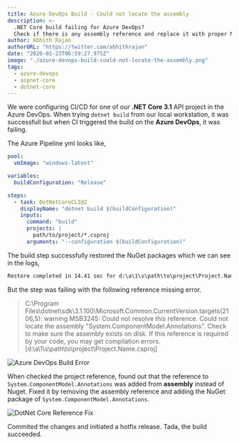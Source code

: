 ```yaml
---
title: Azure DevOps Build - Could not locate the assembly
description: >-
  .NET Core build failing for Azure DevOps? 
  Check if there is any assembly reference and replace it with proper NuGet package.
author: Abhith Rajan
authorURL: "https://twitter.com/abhithrajan"
date: "2020-01-23T06:59:27.975Z"
image: "./azure-devops-build-could-not-locate-the-assembly.png"
tags:
  - azure-devops
  - aspnet-core
  - dotnet-core
---
```


We were configuring CI/CD for one of our **.NET Core 3.1** API project in the Azure DevOps. When trying `dotnet build` from our local workstation, it was successfull but when CI triggered the build on the **Azure DevOps**, it was failing.

The Azure Pipeline yml looks like,

```yml
pool:
  vmImage: "windows-latest"

variables:
  buildConfiguration: "Release"

steps:
  - task: DotNetCoreCLI@2
    displayName: "dotnet build $(buildConfiguration)"
    inputs:
      command: "build"
      projects: |
        path/to/project/*.csproj
      arguments: "--configuration $(buildConfiguration)"
```

The build step successfully restored the NuGet packages which we can see in the logs,

```txt
Restore completed in 14.41 sec for d:\a\1\s\path\to\project\Project.Name.csproj.
```

But the step was failing with the following reference missing error.

> C:\Program Files\dotnet\sdk\3.1.100\Microsoft.Common.CurrentVersion.targets(2106,5): warning MSB3245: Could not resolve this reference. Could not locate the assembly "System.ComponentModel.Annotations". Check to make sure the assembly exists on disk. If this reference is required by your code, you may get compilation errors. [d:\a\1\s\path\to\project\Project.Name.csproj]

![Azure DevOps Build Error](../../static/img/blog/azure-devops-build-could-not-locate-the-assembly/azure-dev-ops-error.jpg)

When checked the project reference, found out that the reference to `System.ComponentModel.Annotations` was added from **assembly** instead of Nuget. Fixed it by removing the assembly reference and adding the NuGet package of `System.ComponentModel.Annotations`.

![DotNet Core Reference Fix](../../static/img/blog/azure-devops-build-could-not-locate-the-assembly/azure-dev-ops-fix.jpg)

Commited the changes and initiated a hotfix release. Tada, the build succeeded.
